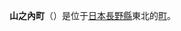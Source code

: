 {{日本町村|
自治體名=山之內|
町村=町|
圖像=[[File:Jigokudani_Hotspring_Gorakuen.JPG|240px]]|
圖像說明=[[地獄谷溫泉|地獄谷溫泉]]後樂館[[日式旅館|旅館]]與[[澀之地獄谷|澀之地獄谷]][[間歇泉|間歇泉]]|
町村章=|
日文原名=山ノ内町|
平假名=やまのうちまち|
羅馬字拼音=Yamanouchi-machi|
都道府縣=長野縣|
支廳=|
郡=下高井郡|
編號=20561-3|
面積=265.93|
邊界未定=|
人口=14,920|
統計時間=2007年9月1日|
自治體=[[中野市|中野市]]、[[高山村_(長野縣)|高山村]]、[[木島平村|木島平村]]、[[榮村|榮村]]<br>[[群馬縣|群馬縣]]：[[中之條町|中之條町]]|
樹=|
花=|
鳥=|
其他象徵物=|
其他象徵=|
郵遞區號=381-0498|
所在地=下高井郡山之內町平稳3352-1|
電話號碼=269-33-3111|
外部連結=http://www.town.yamanouchi.nagano.jp/|
經度=|
緯度=|
地圖=|
註記=
}}
'''山之內町'''（{{jpn|j=山ノ内町|hg=やまのうちまち|rm=Yamanouchi machi|f=y}}）是位于[[日本|日本]][[長野縣|長野縣]]東北的[[町|町]]。

{{長野縣}}

{{Authority control}}
{{日本地理小作品}}